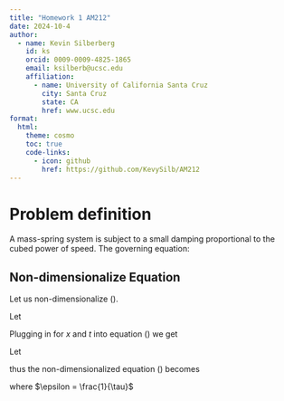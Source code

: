 ```yaml
---
title: "Homework 1 AM212"
date: 2024-10-4
author:
  - name: Kevin Silberberg
    id: ks
    orcid: 0009-0009-4825-1865
    email: ksilberb@ucsc.edu
    affiliation:
      - name: University of California Santa Cruz
        city: Santa Cruz
        state: CA
        href: www.ucsc.edu
format:
  html:
    theme: cosmo
    toc: true
    code-links:
      - icon: github
        href: https://github.com/KevySilb/AM212
---
```


# Problem definition

A mass-spring system is subject to a small damping proportional to the cubed power of speed. The governing equation:

\begin{equation}\tag{1}\label{eq:nondim}
	M\frac{d^2x}{dt^2} = -\frac{\Lambda}{L}x -K\bigg(\frac{dx}{dt}\bigg)^3
\end{equation}

## Non-dimensionalize Equation
Let us non-dimensionalize (\ref{eq:nondim}). 

Let 
\begin{align}
	\hat{x} &= \frac{x}{x_s} \Longrightarrow x = \hat{x}x_s \\
	\hat{t} &= \frac{t}{t_s} \Longrightarrow t = \hat{t}t_s
\end{align}

Plugging in for $x$ and $t$ into equation (\ref{eq:nondim}) we get

\begin{align}
	\frac{Mx_s}{t_s^2}\frac{d^2\hat{x}}{d\hat{t}^2} + \frac{\Lambda x_s}{L}\hat{x} + \frac{Kx_s^3}{t_s^3}\bigg(\frac{d\hat{x}}{d\hat{t}}\bigg)^3 &= 0 \\
	\frac{d^2\hat{x}}{d\hat{t}^2} + \frac{\Lambda t_s^2}{ML}\hat{x} + \frac{K}{M}\frac{x_s^2}{t_s}\bigg(\frac{d\hat{x}}{d\hat{t}}\bigg)^3 &= 0 \\
\end{align}

Let

\begin{align}
	\frac{\Lambda t_s^2}{ML} &= 1 \Longrightarrow t_s = \tau = \sqrt{\frac{ML}{\Lambda}} \\
	\frac{x_s^2K}{M} &= 1 \Longrightarrow x_s = L_c = \sqrt{\frac{M}{K}} 
\end{align}

thus the non-dimensionalized equation (\ref{eq:nondim}) becomes 

\begin{equation}\tag{2}\label{eq:dim}
	\frac{d^2\hat{x}}{d\hat{t}^2} + \hat{x} = -\epsilon\bigg(\frac{d\hat{x}}{d\hat{t}}\bigg)^3
\end{equation}

where $\epsilon = \frac{1}{\tau}$
